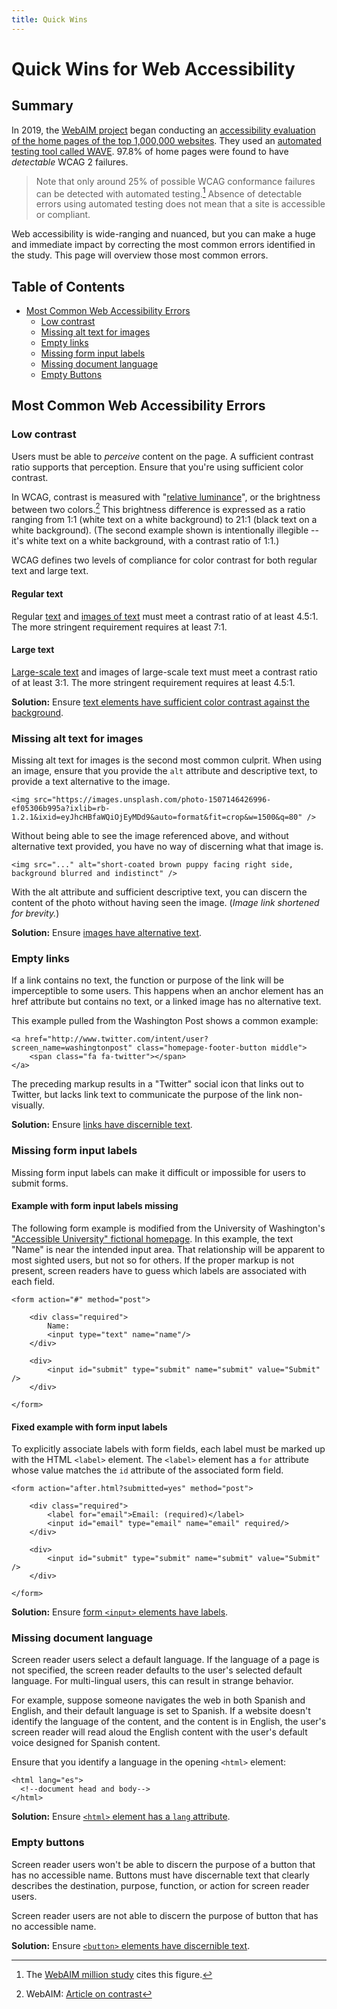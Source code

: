 ```yaml
---
title: Quick Wins
---
```



<SEO
  title="Quick Wins for Web Accessibility"
  description="An introduction to the six most common accessibility errors, and how to fix them."
/>

# Quick Wins for Web Accessibility

## Summary

In 2019, the [WebAIM project](https://webaim.org/) began conducting an [accessibility evaluation of the home pages of the top 1,000,000 websites](https://webaim.org/projects/million/). They used an [automated testing tool called WAVE](https://wave.webaim.org/). 97.8% of home pages were found to have _detectable_ WCAG 2 failures.

> Note that only around 25% of possible WCAG conformance failures can be detected with automated testing.[^webaim-million] Absence of detectable errors using automated testing does not mean that a site is accessible or compliant.

Web accessibility is wide-ranging and nuanced, but you can make a huge and immediate impact by correcting the most common errors identified in the study. This page will overview those most common errors.

## Table of Contents

- [Most Common Web Accessibility Errors](/quick-wins/#most-common-web-accessibility-errors)
  - [Low contrast](/quick-wins/#low-contrast)
  - [Missing alt text for images](/quick-wins/#missing-alt-text-for-images)
  - [Empty links](/quick-wins/#empty-links)
  - [Missing form input labels](/quick-wins/#missing-form-input-labels)
  - [Missing document language](/quick-wins/#missing-document-language)
  - [Empty Buttons](/quick-wins/#empty-buttons)

## Most Common Web Accessibility Errors

### Low contrast

Users must be able to _perceive_ content on the page. A sufficient contrast ratio supports that perception. Ensure that you're using sufficient color contrast.

In WCAG, contrast is measured with "[relative luminance](https://www.w3.org/TR/WCAG21/#dfn-relative-luminance)", or the brightness between two colors.[^webaim-contrast] This brightness difference is expressed as a ratio ranging from 1:1 (white text on a white background) to 21:1 (black text on a white background). (The second example shown is intentionally illegible -- it's white text on a white background, with a contrast ratio of 1:1.)

<ImageGallery>

<ColorContrast background="#fff" foreground="#000" ratio="21:1" />

<ColorContrast background="#fff" foreground="#fff" ratio="1:1" />

</ImageGallery>

WCAG defines two levels of compliance for color contrast for both regular text and large text.

#### Regular text

Regular [text](https://www.w3.org/TR/WCAG21/#dfn-text) and [images of text](https://www.w3.org/TR/WCAG21/#dfn-images-of-text) must meet a contrast ratio of at least 4.5:1. The more stringent requirement requires at least 7:1.

<ImageGallery>

<ColorContrast
  background="#ccc"
  foreground="#565656"
  ratio="4.6:1"
  fontSize="1"
/>

<ColorContrast
  background="#ccc"
  foreground="#393939"
  ratio="7.19:1"
  fontSize="1"
/>

</ImageGallery>

#### Large text

[Large-scale text](https://www.w3.org/TR/WCAG21/#dfn-large-scale) and images of large-scale text must meet a contrast ratio of at least 3:1. The more stringent requirement requires at least 4.5:1.

<ImageGallery>

<ColorContrast
  background="#ccc"
  foreground="#707070"
  ratio="3.08:1"
  fontSize="4"
/>

<ColorContrast
  background="#ccc"
  foreground="#565656"
  ratio="4.6:1"
  fontSize="4"
/>

</ImageGallery>

**Solution:** Ensure [text elements have sufficient color contrast against the background](https://dequeuniversity.com/rules/axe/3.3/color-contrast).

### Missing alt text for images

Missing alt text for images is the second most common culprit. When using an image, ensure that you provide the `alt` attribute and descriptive text, to provide a text alternative to the image.

```
<img src="https://images.unsplash.com/photo-1507146426996-ef05306b995a?ixlib=rb-1.2.1&ixid=eyJhcHBfaWQiOjEyMDd9&auto=format&fit=crop&w=1500&q=80" />
```

Without being able to see the image referenced above, and without alternative text provided, you have no way of discerning what that image is.

```
<img src="..." alt="short-coated brown puppy facing right side, background blurred and indistinct" />
```

With the alt attribute and sufficient descriptive text, you can discern the content of the photo without having seen the image. (_Image link shortened for brevity._)

**Solution:** Ensure [images have alternative text](https://dequeuniversity.com/rules/axe/3.3/image-alt).

### Empty links

If a link contains no text, the function or purpose of the link will be imperceptible to some users. This happens when an anchor element has an href attribute but contains no text, or a linked image has no alternative text.

This example pulled from the Washington Post shows a common example:

```
<a href="http://www.twitter.com/intent/user?screen_name=washingtonpost" class="homepage-footer-button middle">
    <span class="fa fa-twitter"></span>
</a>
```

The preceding markup results in a "Twitter" social icon that links out to Twitter, but lacks link text to communicate the purpose of the link non-visually.

**Solution:** Ensure [links have discernible text](https://dequeuniversity.com/rules/axe/3.3/link-name).

### Missing form input labels

Missing form input labels can make it difficult or impossible for users to submit forms.

#### Example with form input labels missing

The following form example is modified from the University of Washington's ["Accessible University" fictional homepage](https://www.washington.edu/accesscomputing/AU/before.html). In this example, the text "Name" is near the intended input area. That relationship will be apparent to most sighted users, but not so for others. If the proper markup is not present, screen readers have to guess which labels are associated with each field.

```
<form action="#" method="post">

    <div class="required">
        Name:
        <input type="text" name="name"/>
    </div>

    <div>
        <input id="submit" type="submit" name="submit" value="Submit" />
    </div>

</form>
```

#### Fixed example with form input labels

To explicitly associate labels with form fields, each label must be marked up with the HTML `<label>` element. The `<label>` element has a `for` attribute whose value matches the `id` attribute of the associated form field.

```
<form action="after.html?submitted=yes" method="post">

    <div class="required">
        <label for="email">Email: (required)</label>
        <input id="email" type="email" name="email" required/>
    </div>

    <div>
        <input id="submit" type="submit" name="submit" value="Submit" />
    </div>

</form>
```

**Solution:** Ensure [form `<input>` elements have labels](https://dequeuniversity.com/rules/axe/3.3/label).

### Missing document language

Screen reader users select a default language. If the language of a page is not specified, the screen reader defaults to the user's selected default language. For multi-lingual users, this can result in strange behavior.

For example, suppose someone navigates the web in both Spanish and English, and their default language is set to Spanish. If a website doesn't identify the language of the content, and the content is in English, the user's screen reader will read aloud the English content with the user's default voice designed for Spanish content.

Ensure that you identify a language in the opening `<html>` element:

```
<html lang="es">
  <!--document head and body-->
</html>
```

**Solution:** Ensure [`<html>` element has a `lang` attribute](https://dequeuniversity.com/rules/axe/3.3/html-has-lang).

### Empty buttons

Screen reader users won't be able to discern the purpose of a button that has no accessible name. Buttons must have discernable text that clearly describes the destination, purpose, function, or action for screen reader users.

Screen reader users are not able to discern the purpose of button that has no accessible name.

**Solution:** Ensure [`<button>` elements have discernible text](https://dequeuniversity.com/rules/axe/3.3/button-name).

[^webaim-million]: The [WebAIM million study](https://webaim.org/projects/million/) cites this figure.
[^webaim-contrast]: WebAIM: [Article on contrast](https://webaim.org/articles/contrast/)
